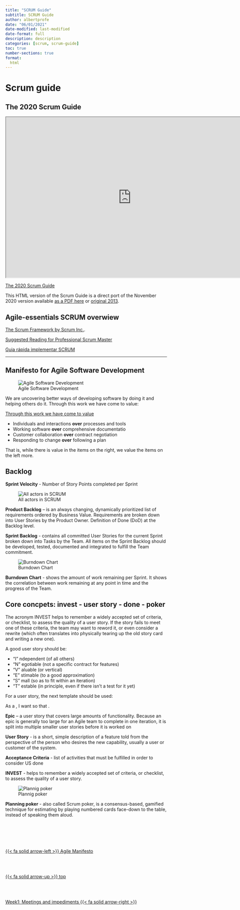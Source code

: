 ```yaml
---
title: "SCRUM Guide"
subtitle: SCRUM Guide
author: albertprofe
date: "06/01/2021"
date-modified: last-modified
date-format: full
description: description
categories: [scrum, scrum-guide]
toc: true
number-sections: true
format:
  html
---
```


# Scrum guide

## The 2020 Scrum Guide


<iframe 
  width="780"
  height="500" 
  src="https://scrumguides.org/scrum-guide.html"
  title="The 2020 Scrum Guide">
</iframe>

[The 2020 Scrum Guide](https://scrumguides.org/scrum-guide.html){.external}

This HTML version of the Scrum Guide is a direct port of the November 2020 version available [as a PDF here](https://scrumguides.org/docs/scrumguide/v2020/2020-Scrum-Guide-US.pdf#zoom=100){.external} or [original 2013](https://scrumguides.org/docs/scrumguide/v1/Scrum-Guide-US.pdf){.external}.

## Agile-essentials SCRUM overwiew

[The Scrum Framework by Scrum Inc.](https://www.thinglink.com/scene/535528547733733377){.external}.

[Suggested Reading for Professional Scrum Master](https://www.scrum.org/resources/suggested-reading-professional-scrum-master){.external}

[Guia rápida implementar SCRUM](https://docs.google.com/presentation/d/e/2PACX-1vSRksLX681ZSipA3F7O92B0T4q7mfN9JMpNbdGKP72EkWMKWfUwPsfPNjcWTMKk2VmVjeWhr2Nv_WH1/pub?start=false&loop=false&delayms=3000&slide=id.p){.external}

---

## Manifesto for Agile Software Development

![Agile Software Development](/images/scrum/SCRUM-1.jpg)

We are uncovering better ways of developing software by doing it and helping others do it. Through this work we have come to value:

[Through this work we have come to value](https://agilemanifesto.org/){.extarnal}

- Individuals and interactions **over** processes and tools
- Working software **over** comprehensive documentatio
- Customer collaboration **over** contract negotiation
- Responding to change **over** following a plan

That is, while there is value in the items on the right, we value the items on the left more.

## Backlog

**Sprint Velocity** - Number of Story Points completed per Sprint

![All actors in SCRUM](/images/scrum/SCRUM-2.jpg)

**Product Backlog** – is an always changing, dynamically prioritized list of requirements ordered by Business Value. Requirements are broken down into User Stories by the Product Owner. Definition of Done (DoD) at the Backlog level.

**Sprint Backlog** - contains all committed User Stories for the current Sprint broken down into Tasks by the Team. All items on the Sprint Backlog should be developed, tested, documented and integrated to fulfill the Team commitment.

![Burndown Chart](/images/scrum/SCRUM-3.jpg)

**Burndown Chart** - shows the amount of work remaining per Sprint. It shows the correlation between work remaining at any point in time and the progress of the Team.


## Core concpets: invest - user story - done - poker

The acronym INVEST helps to remember a widely accepted set of criteria, or checklist, to assess the quality of a user story. If the story fails to meet one of these criteria, the team may want to reword it, or even consider a rewrite (which often translates into physically tearing up the old story card and writing a new one).

A good user story should be:

- “I” ndependent (of all others)
- “N” egotiable (not a specific contract for features)
- “V” aluable (or vertical)
- “E” stimable (to a good approximation)
- “S” mall (so as to fit within an iteration)
- “T” estable (in principle, even if there isn’t a test for it yet)

For a user story, the next template should be used: 

As a <type of user>, I want <some goal> so that <some reason>.


**Epic** – a user story that covers large amounts of functionality. Because an epic is generally too large for an Agile team to complete in one iteration, it is split into multiple smaller user stories before it is worked on

**User Story** - is a short, simple description of a feature told from the perspective of the person who desires the new capability, usually a user or customer of the system.

**Acceptance Criteria** - list of activities that must be fulfilled in order to consider US done

**INVEST** - helps to remember a widely accepted set of criteria, or checklist, to assess the quality of a user story.

![Plannig poker](/images/scrum/poker.png)

**Planning poker** -  also called Scrum poker, is a consensus-based, gamified technique for estimating by playing numbered cards face-down to the table, instead of speaking them aloud. 

<!--- navLinks -->
<br><br>
<div class=row>
<br>
<div class='column left previous'>
<br>
[{{< fa solid arrow-left >}} Agile Manifesto](/scrum/scrum-what-agile-manifesto.qmd)
<br>
</div>
<br>
<div class='column center'>
<br>
[{{< fa solid arrow-up >}} top](#top)
<br>
</div>
<br>
<div class='column right next'>
<br>
[Week1: Meetings and impediments {{< fa solid arrow-right >}}](/scrum/scrum-week1.qmd)
<br>
</div>
<br>
</div>

